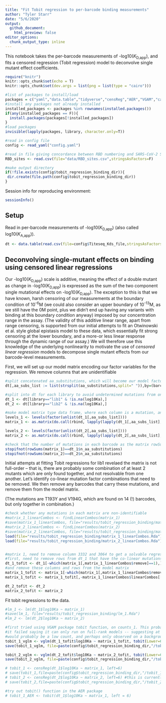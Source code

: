 ```yaml
---
title: "Fit Tobit regression to per-barcode binding measurements"
author: "Tyler Starr"
date: "5/6/2020"
output:
  github_document:
    html_preview: false
editor_options: 
  chunk_output_type: inline
---
```


This notebook takes the per-barcode measurements of -log10(*K*<sub>D,app</sub>), and fits a censored regression (Tobit regression) model to deconvolve single mutant effect coefficients.

```r
require("knitr")
knitr::opts_chunk$set(echo = T)
knitr::opts_chunk$set(dev.args = list(png = list(type = "cairo")))

#list of packages to install/load
packages = c("yaml","data.table","tidyverse","censReg","AER","VGAM","caret")
#install any packages not already installed
installed_packages <- packages %in% rownames(installed.packages())
if(any(installed_packages == F)){
  install.packages(packages[!installed_packages])
}
#load packages
invisible(lapply(packages, library, character.only=T))

#read in config file
config <- read_yaml("config.yaml")

#read in file giving concordance between RBD numbering and SARS-CoV-2 Spike numbering
RBD_sites <- read.csv(file="data/RBD_sites.csv",stringsAsFactors=F)

#make output directory
if(!file.exists(config$tobit_regression_binding_dir)){
 dir.create(file.path(config$tobit_regression_binding_dir))
}
```
Session info for reproducing environment:
```r
sessionInfo()
```

## Setup

Read in per-barcode measurements of -log10(*K*<sub>D,app</sub>) (also called log10(*K*<sub>A,app</sub>)).

```r
dt <- data.table(read.csv(file=config$Titeseq_Kds_file,stringsAsFactors = F)) #later on, could imagine also loading in other targets and having these as additional factors int the tobit regression?
```

## Deconvolving single-mutant effects on binding using censored linear regressions

Our -log10(*K*<sub>D,app</sub>) scale is additive, meaning the effect of a double mutant as change in -log10(*K*<sub>D,app</sub>) is expressed as the sum of the two component single mutational effects on -log10(*K*<sub>D,app</sub>). The exception to this is that we have known, harsh censoring of our measurements at the boundary condition of 10<sup>-6</sup>M (we could also consider an upper boundary of 10<sup>-13</sup>M, as we still have the 0M point, plus we didn't end up having any variants with binding at this boundary condition anyway) imposed by our concentration range in the assay. (The validity of this additive linear range, apart from range censoring, is supported from our initial attempts to fit an Otwinowski et al. style global epistasis model to these data, which essentially fit strong censoring at the lower boundary, and a more-or less linear response through the dynamic range of our assay.) We will therefore use this knowledge of the underlying nonlinearity to motivate the use of *censored linear regression* models to decompose single mutant effects from our barcode-level measurements.

First, we will set up our model matrix encoding our factor variables for the regression. We remove columns that are unidentifiable

```r
#split concatenated aa_substitutions, which will become our model factors
dt[,aa_subs_list := list(strsplit(aa_substitutions,split=" ")),by=(barcode)]

#split into dt for each library to avoid undetermined mutations from one library becoming undetermined values in the other; censor for complete observations
dt_1 <- dt[library=="lib1" & !is.na(log10Ka),]
dt_2 <- dt[library=="lib2" & !is.na(log10Ka),]

#make model matrix type data frame, where each column is a mutation, and each row is a barcode measurement. Cells are 1 if a barcode has the mutation given in the column, 0 if a barcode does not have the mutation. It is therefore quite a sparse matrix.
levels_1 <- levels(factor(unlist(dt_1[,aa_subs_list])))
matrix_1 <- as.matrix(do.call(rbind, lapply(lapply(dt_1[,aa_subs_list], factor, levels_1), table)))

levels_2 <- levels(factor(unlist(dt_2[,aa_subs_list])))
matrix_2 <- as.matrix(do.call(rbind, lapply(lapply(dt_2[,aa_subs_list], factor, levels_2), table)))

#check that the number of mutations in each barcode as the matrix rowSum matches the number of mutations annotated in the dt table
stopifnot(rowSums(matrix_1)==dt_1$n_aa_substitutions)
stopifnot(rowSums(matrix_2)==dt_2$n_aa_substitutions)
```

Initial attempts at fitting Tobit regressions for lib1 revelaed the matrix is not full-order -- that is, there are probably some combination of at least 2 mutants which are only found together, and not resolvable from one another. Let's identify co-linear mutation factor combinations that need to be removed. We then remove any barcodes that carry these mutations, and remove them from the model matrix.

(The mutations are T193Y and V194G, which are found on 14 (!) barcodes, but only together in combination.)

```r
#check whether any mutations in each matrix are non-identifiable
#matrix_1_linearCombos <- findLinearCombos(matrix_1)
#save(matrix_1_linearCombos, file="results/tobit_regression_binding/matrix_1_linearCombos.Rda")
#matrix_2_linearCombos <- findLinearCombos(matrix_2)
#save(matrix_2_linearCombos, file="results/tobit_regression_binding/matrix_2_linearCombos.Rda")
load(file="results/tobit_regression_binding/matrix_1_linearCombos.Rda")
load(file="results/tobit_regression_binding/matrix_2_linearCombos.Rda")


#matrix 1, need to remove column 3332 and 3064 to get a solvable regression. For matrix 2, it's solvable as is.
#first, need to remove rows from dt_1 that have the co-linear mutations
dt_1_tofit <- dt_1[-which(matrix_1[,matrix_1_linearCombos$remove]==1),]
#and remove these columns and rows from the model matrix
matrix_1_tofit <- matrix_1[-which(matrix_1[,matrix_1_linearCombos$remove]==1),]
matrix_1_tofit <- matrix_1_tofit[,-matrix_1_linearCombos$linearCombos[[1]]]

dt_2_tofit <- dt_2
matrix_2_tofit <- matrix_2

```
Fit tobit regressions to the data.

```r
#lm_1 <- lm(dt_1$log10Ka ~ matrix_1)
#save(lm_1, file="results/tobit_regression_binding/lm_1.Rda")
#lm_2 <- lm(dt_2$log10Ka ~ matrix_2)

#first tried using VGAM package tobit function, on counts_1. This probably got the closest to a fit I've got (for lib1, at least -- the censReg implementation seems to be running on lib2)
#it failed saying it can only run on full-rank models -- suggesting at least one of the mutations in my library is non-identifiable
#would probably be a low count, and perhaps only observed on a background with another set of mutations?
tobit_1_vglm <- vglm(dt_1_tofit$log10Ka ~ matrix_1_tofit, tobit(Lower=6,imethod=3), trace=T)
save(tobit_1_vglm, file=paste(config$tobit_regression_binding_dir,"/tobit_1_vglm.Rda",sep=""))

tobit_2_vglm <- vglm(dt_2_tofit$log10Ka ~ matrix_2_tofit, tobit(Lower=6,imethod=3), trace=T)
save(tobit_2_vglm, file=paste(config$tobit_regression_binding_dir,"/tobit_2_vglm.Rda",sep=""))

# tobit_1 <- censReg(dt_1$log10Ka ~ matrix_1, left=6)
# save(tobit_1,file=paste(config$tobit_regression_binding_dir,"/tobit_1.Rda",sep=""))
# tobit_2 <- censReg(dt_2$log10Ka ~ matrix_2, left=6) #this is currently being fit and saved as tobit_2 by the script running through snakemake
# save(tobit_2,file=paste(config$tobit_regression_binding_dir,"/tobit_2.Rda",sep=""))

#try out tobit() function in the AER package
# tobit_1_AER <- tobit(dt_1$log10Ka ~ matrix_1, left = 6)

```


```r

```



